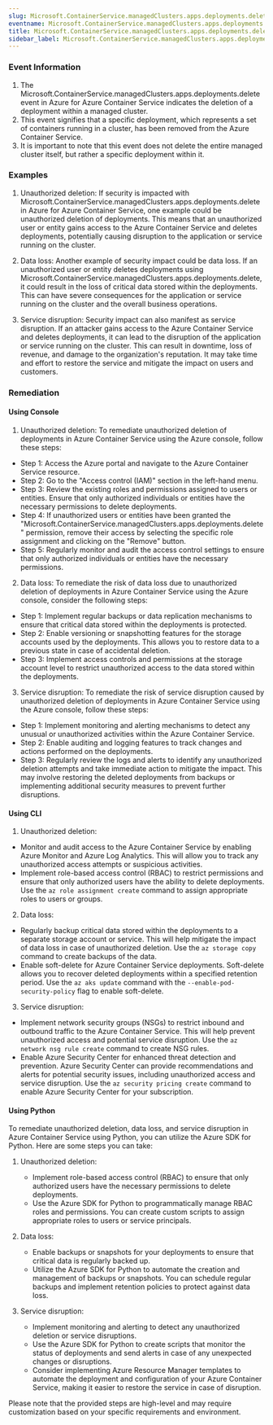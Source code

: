 ```yaml
--- 
slug: Microsoft.ContainerService.managedClusters.apps.deployments.delete
eventname: Microsoft.ContainerService.managedClusters.apps.deployments.delete
title: Microsoft.ContainerService.managedClusters.apps.deployments.delete
sidebar_label: Microsoft.ContainerService.managedClusters.apps.deployments.delete
---
```

                       
### Event Information

1. The Microsoft.ContainerService.managedClusters.apps.deployments.delete event in Azure for Azure Container Service indicates the deletion of a deployment within a managed cluster.
2. This event signifies that a specific deployment, which represents a set of containers running in a cluster, has been removed from the Azure Container Service.
3. It is important to note that this event does not delete the entire managed cluster itself, but rather a specific deployment within it.


### Examples

1. Unauthorized deletion: If security is impacted with Microsoft.ContainerService.managedClusters.apps.deployments.delete in Azure for Azure Container Service, one example could be unauthorized deletion of deployments. This means that an unauthorized user or entity gains access to the Azure Container Service and deletes deployments, potentially causing disruption to the application or service running on the cluster.

2. Data loss: Another example of security impact could be data loss. If an unauthorized user or entity deletes deployments using Microsoft.ContainerService.managedClusters.apps.deployments.delete, it could result in the loss of critical data stored within the deployments. This can have severe consequences for the application or service running on the cluster and the overall business operations.

3. Service disruption: Security impact can also manifest as service disruption. If an attacker gains access to the Azure Container Service and deletes deployments, it can lead to the disruption of the application or service running on the cluster. This can result in downtime, loss of revenue, and damage to the organization's reputation. It may take time and effort to restore the service and mitigate the impact on users and customers.

### Remediation

#### Using Console

1. Unauthorized deletion: To remediate unauthorized deletion of deployments in Azure Container Service using the Azure console, follow these steps:

- Step 1: Access the Azure portal and navigate to the Azure Container Service resource.
- Step 2: Go to the "Access control (IAM)" section in the left-hand menu.
- Step 3: Review the existing roles and permissions assigned to users or entities. Ensure that only authorized individuals or entities have the necessary permissions to delete deployments.
- Step 4: If unauthorized users or entities have been granted the "Microsoft.ContainerService.managedClusters.apps.deployments.delete" permission, remove their access by selecting the specific role assignment and clicking on the "Remove" button.
- Step 5: Regularly monitor and audit the access control settings to ensure that only authorized individuals or entities have the necessary permissions.

2. Data loss: To remediate the risk of data loss due to unauthorized deletion of deployments in Azure Container Service using the Azure console, consider the following steps:

- Step 1: Implement regular backups or data replication mechanisms to ensure that critical data stored within the deployments is protected.
- Step 2: Enable versioning or snapshotting features for the storage accounts used by the deployments. This allows you to restore data to a previous state in case of accidental deletion.
- Step 3: Implement access controls and permissions at the storage account level to restrict unauthorized access to the data stored within the deployments.

3. Service disruption: To remediate the risk of service disruption caused by unauthorized deletion of deployments in Azure Container Service using the Azure console, follow these steps:

- Step 1: Implement monitoring and alerting mechanisms to detect any unusual or unauthorized activities within the Azure Container Service.
- Step 2: Enable auditing and logging features to track changes and actions performed on the deployments.
- Step 3: Regularly review the logs and alerts to identify any unauthorized deletion attempts and take immediate action to mitigate the impact. This may involve restoring the deleted deployments from backups or implementing additional security measures to prevent further disruptions.

#### Using CLI

1. Unauthorized deletion:
- Monitor and audit access to the Azure Container Service by enabling Azure Monitor and Azure Log Analytics. This will allow you to track any unauthorized access attempts or suspicious activities.
- Implement role-based access control (RBAC) to restrict permissions and ensure that only authorized users have the ability to delete deployments. Use the `az role assignment create` command to assign appropriate roles to users or groups.

2. Data loss:
- Regularly backup critical data stored within the deployments to a separate storage account or service. This will help mitigate the impact of data loss in case of unauthorized deletion. Use the `az storage copy` command to create backups of the data.
- Enable soft-delete for Azure Container Service deployments. Soft-delete allows you to recover deleted deployments within a specified retention period. Use the `az aks update` command with the `--enable-pod-security-policy` flag to enable soft-delete.

3. Service disruption:
- Implement network security groups (NSGs) to restrict inbound and outbound traffic to the Azure Container Service. This will help prevent unauthorized access and potential service disruption. Use the `az network nsg rule create` command to create NSG rules.
- Enable Azure Security Center for enhanced threat detection and prevention. Azure Security Center can provide recommendations and alerts for potential security issues, including unauthorized access and service disruption. Use the `az security pricing create` command to enable Azure Security Center for your subscription.

#### Using Python

To remediate unauthorized deletion, data loss, and service disruption in Azure Container Service using Python, you can utilize the Azure SDK for Python. Here are some steps you can take:

1. Unauthorized deletion:
   - Implement role-based access control (RBAC) to ensure that only authorized users have the necessary permissions to delete deployments.
   - Use the Azure SDK for Python to programmatically manage RBAC roles and permissions. You can create custom scripts to assign appropriate roles to users or service principals.

2. Data loss:
   - Enable backups or snapshots for your deployments to ensure that critical data is regularly backed up.
   - Utilize the Azure SDK for Python to automate the creation and management of backups or snapshots. You can schedule regular backups and implement retention policies to protect against data loss.

3. Service disruption:
   - Implement monitoring and alerting to detect any unauthorized deletion or service disruptions.
   - Use the Azure SDK for Python to create scripts that monitor the status of deployments and send alerts in case of any unexpected changes or disruptions.
   - Consider implementing Azure Resource Manager templates to automate the deployment and configuration of your Azure Container Service, making it easier to restore the service in case of disruption.

Please note that the provided steps are high-level and may require customization based on your specific requirements and environment.


 